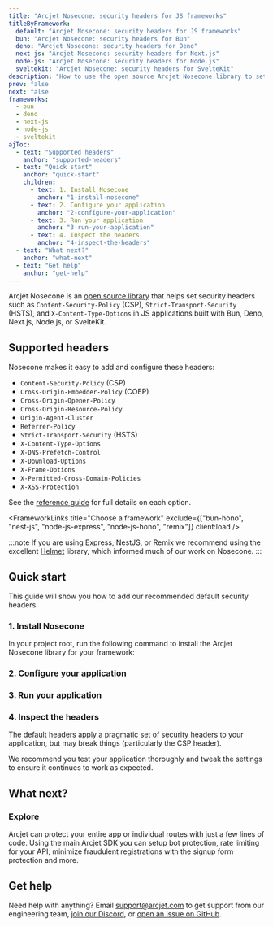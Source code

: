 ```yaml
---
title: "Arcjet Nosecone: security headers for JS frameworks"
titleByFramework:
  default: "Arcjet Nosecone: security headers for JS frameworks"
  bun: "Arcjet Nosecone: security headers for Bun"
  deno: "Arcjet Nosecone: security headers for Deno"
  next-js: "Arcjet Nosecone: security headers for Next.js"
  node-js: "Arcjet Nosecone: security headers for Node.js"
  sveltekit: "Arcjet Nosecone: security headers for SvelteKit"
description: "How to use the open source Arcjet Nosecone library to set security headers (CSP, HSTS, and others) in your Bun, Deno, Next.js, Node.js, or SvelteKit app."
prev: false
next: false
frameworks:
  - bun
  - deno
  - next-js
  - node-js
  - sveltekit
ajToc:
  - text: "Supported headers"
    anchor: "supported-headers"
  - text: "Quick start"
    anchor: "quick-start"
    children:
      - text: 1. Install Nosecone
        anchor: "1-install-nosecone"
      - text: 2. Configure your application
        anchor: "2-configure-your-application"
      - text: 3. Run your application
        anchor: "3-run-your-application"
      - text: 4. Inspect the headers
        anchor: "4-inspect-the-headers"
  - text: "What next?"
    anchor: "what-next"
  - text: "Get help"
    anchor: "get-help"
---
```








[<SDKVersionNosecone/>](https://www.npmjs.com/package/nosecone)

Arcjet Nosecone is an [open source library](https://github.com/arcjet/arcjet-js)
that helps set security headers such as `Content-Security-Policy` (CSP),
`Strict-Transport-Security` (HSTS), and `X-Content-Type-Options` in JS
applications built with Bun, Deno, Next.js, Node.js, or SvelteKit.

<WhatAreArcjetUtilities />

## Supported headers

Nosecone makes it easy to add and configure these headers:

- `Content-Security-Policy` (CSP)
- `Cross-Origin-Embedder-Policy` (COEP)
- `Cross-Origin-Opener-Policy`
- `Cross-Origin-Resource-Policy`
- `Origin-Agent-Cluster`
- `Referrer-Policy`
- `Strict-Transport-Security` (HSTS)
- `X-Content-Type-Options`
- `X-DNS-Prefetch-Control`
- `X-Download-Options`
- `X-Frame-Options`
- `X-Permitted-Cross-Domain-Policies`
- `X-XSS-Protection`

See the [reference guide](/nosecone/reference) for full details on each option.

<FrameworkLinks
  title="Choose a framework"
  exclude={["bun-hono", "nest-js", "node-js-express", "node-js-hono", "remix"]}
  client:load
/>

:::note
If you are using Express, NestJS, or Remix we recommend using the excellent
[Helmet](https://helmetjs.github.io/) library, which informed much of our work
on Nosecone.
:::

## Quick start

This guide will show you how to add our recommended <FrameworkName client:load/>
default security headers.

### 1. Install Nosecone

In your project root, run the following command to install the Arcjet Nosecone
library for your framework:

<SlotByFramework client:load>
  <BunStep1 slot="bun" />
  <DenoStep1 slot="deno" />
  <NextJsStep1 slot="next-js" />
  <NodeJsStep1 slot="node-js" />
  <SvelteKitStep1 slot="sveltekit" />
</SlotByFramework>

### 2. Configure your application

<SlotByFramework client:load>
  <BunStep2 slot="bun" />
  <DenoStep2 slot="deno" />
  <NextJsStep2 slot="next-js" />
  <NodeJsStep2 slot="node-js" />
  <SvelteKitStep2 slot="sveltekit" />
</SlotByFramework>

### 3. Run your application

<SlotByFramework client:load>
  <BunStep3 slot="bun" />
  <DenoStep3 slot="deno" />
  <NextJsStep3 slot="next-js" />
  <NodeJsStep3 slot="node-js" />
  <SvelteKitStep3 slot="sveltekit" />
</SlotByFramework>

### 4. Inspect the headers

The default headers apply a pragmatic set of security headers to your
application, but may break things (particularly the CSP header).

We recommend you test your application thoroughly and tweak the settings to
ensure it continues to work as expected.

<SlotByFramework client:load>
  <BunStep4 slot="bun" />
  <DenoStep4 slot="deno" />
  <NextJsStep4 slot="next-js" />
  <NodeJsStep4 slot="node-js" />
  <SvelteKitStep4 slot="sveltekit" />
</SlotByFramework>

## What next?

<LinkCard
  title="Nosecone reference"
  href="/nosecone/reference"
  description="Details about each security header and how to configure them."
/>

### Explore

Arcjet can protect your entire app or individual routes with just
a few lines of code. Using the main Arcjet SDK you can setup bot protection,
rate limiting for your API, minimize fraudulent registrations with the
signup form protection and more.

<CardGrid>
  <LinkCard
    title="Example apps"
    href="https://github.com/arcjet/arcjet-js/tree/main/examples"
    description="Check out the examples."
  />
  <LinkCard
    title="Learn how Arcjet works"
    href="/architecture"
    description="Arcjet's architecture."
  />
  <SdkReferenceLinkByFramework />
</CardGrid>

## Get help

Need help with anything? Email support@arcjet.com to get support from our
engineering team, [join our Discord](https://arcjet.com/discord), or [open an
issue on GitHub](https://github.com/arcjet/arcjet-js).

<Comments />
